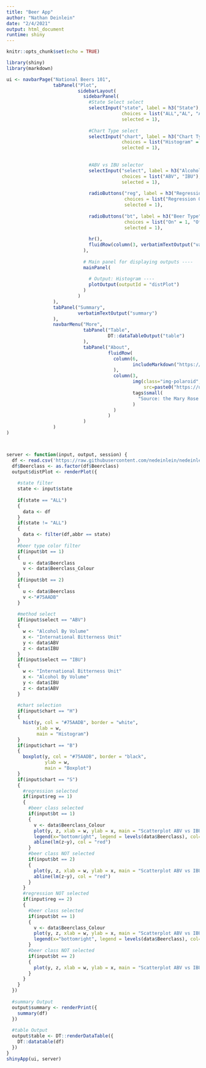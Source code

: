 ```yaml
---
title: "Beer App"
author: "Nathan Deinlein"
date: "2/4/2021"
output: html_document
runtime: shiny
---
```


```r
knitr::opts_chunk$set(echo = TRUE)
```

```r
library(shiny)
library(markdown)

ui <- navbarPage("National Beers 101",
                 tabPanel("Plot",
                          sidebarLayout(
                            sidebarPanel(
                              #State Select select
                              selectInput("state", label = h3("State"), 
                                          choices = list("ALL","AL", "AK", "AZ", "AR", "CA", "CO", "CT", "DE", "FL", "GA", "HI", "ID", "IL", "IN", "IA", "KS", "KY", "LA", "ME", "MD", "MA", "MI", "MN","MS", "MO", "MT", "NE", "NV", "NH", "NJ", "NM", "NY", "NC", "ND", "OH", "OK", "OR", "PA", "RI", "SC", "SD", "TN", "TX", "UT", "VT", "VA","WA", "WV", "WI", "WY"), 
                                          selected = 1),
                              
                              #Chart Type select
                              selectInput("chart", label = h3("Chart Type"), 
                                          choices = list("Histogram" = "H", "Boxplot" = "B", "Scatterplot" = "S"), 
                                          selected = 1),
                              
                              
                              #ABV vs IBU selector 
                              selectInput("select", label = h3("Alcohol Content or Bitterness"), 
                                          choices = list("ABV", "IBU"), 
                                          selected = 1),
                              
                              radioButtons("reg", label = h3("Regression"),
                                           choices = list("Regression On" = 1, "Regression Off" = 2), 
                                           selected = 1),
                              
                              radioButtons("bt", label = h3("Beer Type"),
                                           choices = list("On" = 1, "Off" = 2), 
                                           selected = 1),
                              
                              hr(),
                              fluidRow(column(3, verbatimTextOutput("value")))
                            ),
                            
                            # Main panel for displaying outputs ----
                            mainPanel(
                              
                              # Output: Histogram ----
                              plotOutput(outputId = "distPlot")
                            )
                          )
                 ),
                 tabPanel("Summary",
                          verbatimTextOutput("summary")
                 ),
                 navbarMenu("More",
                            tabPanel("Table",
                                     DT::dataTableOutput("table")
                            ),
                            tabPanel("About",
                                     fluidRow(
                                       column(6,
                                              includeMarkdown("https://raw.githubusercontent.com/nedeinlein/nedeinlein.github.io/main/About.rmd")
                                       ),
                                       column(3,
                                              img(class="img-polaroid",height="200%", width = "200%",
                                                  src=paste0("https://upload.wikimedia.org/wikipedia/commons/thumb/0/0a/MaryRose-wooden_tankard1.JPG/800px-MaryRose-wooden_tankard1.JPG")),
                                              tags$small(
                                                "Source: the Mary Rose Trust "
                                              )
                                       )
                                     )
                            )
                 )
)



server <- function(input, output, session) {
  df <- read.csv('https://raw.githubusercontent.com/nedeinlein/nedeinlein.github.io/main/Beer%20Data%20for%20Shiny%20app.csv')
  df$Beerclass <- as.factor(df$Beerclass)
  output$distPlot <- renderPlot({
    
    #state filter    
    state <- input$state
    
    if(state == "ALL")
    {
      data <- df
    }
    if(state != "ALL")
    {
      data <- filter(df,abbr == state)
    }
    #beer type color filter
    if(input$bt == 1)
    {
      u <- data$Beerclass
      v <- data$Beerclass_Colour
    }
    if(input$bt == 2)
    {
      u <- data$Beerclass
      v <-"#75AADB"
    }
    
    #method select
    if(input$select == "ABV")
    {
      w <- "Alcohol By Volume"
      x <- "International Bitterness Unit"
      y <- data$ABV
      z <- data$IBU
    }
    if(input$select == "IBU")
    {
      w <- "International Bitterness Unit"
      x <- "Alcohol By Volume"
      y <- data$IBU
      z <- data$ABV
    }
    
    #chart selection
    if(input$chart == "H")
    {
      hist(y, col = "#75AADB", border = "white",
           xlab = w,
           main = "Histogram")
    }
    if(input$chart == "B")
    {
      boxplot(y, col = "#75AADB", border = "black",
              ylab = w,
              main = "Boxplot")
    }
    if(input$chart == "S")
    {
      #regression selected
      if(input$reg == 1)
      {
        #beer class selected
        if(input$bt == 1)
        {
          v <- data$Beerclass_Colour
          plot(y, z, xlab = w, ylab = x, main = "Scatterplot ABV vs IBU", col = v)
          legend(x="bottomright", legend = levels(data$Beerclass), col=c("red","blue","darkgreen"), pch=1)
          abline(lm(z~y), col = "red")
        }
        #beer class NOT selected
        if(input$bt == 2)
        {
          plot(y, z, xlab = w, ylab = x, main = "Scatterplot ABV vs IBU", col = "#75AADB")
          abline(lm(z~y), col = "red")
        }
      }
      #regression NOT selected
      if(input$reg == 2)
      {
        #beer class selected
        if(input$bt == 1)
        {
          v <- data$Beerclass_Colour
          plot(y, z, xlab = w, ylab = x, main = "Scatterplot ABV vs IBU", col = v)
          legend(x="bottomright", legend = levels(data$Beerclass), col=c("red","blue","darkgreen"), pch=1)
        }
        #beer class NOT selected
        if(input$bt == 2)
        {
          plot(y, z, xlab = w, ylab = x, main = "Scatterplot ABV vs IBU", col = v)
        }
      }
    }
  })
  
  #summary Output
  output$summary <- renderPrint({
    summary(df)
  })
  
  #table Output
  output$table <- DT::renderDataTable({
    DT::datatable(df)
  })
}
shinyApp(ui, server)


```